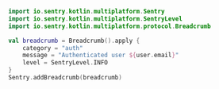 ```kotlin
import io.sentry.kotlin.multiplatform.Sentry
import io.sentry.kotlin.multiplatform.SentryLevel
import io.sentry.kotlin.multiplatform.protocol.Breadcrumb

val breadcrumb = Breadcrumb().apply {
    category = "auth"
    message = "Authenticated user ${user.email}"
    level = SentryLevel.INFO
}
Sentry.addBreadcrumb(breadcrumb)
```
